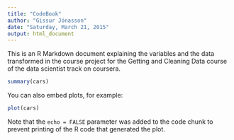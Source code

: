 ```yaml
---
title: "CodeBook"
author: "Gissur Jónasson"
date: "Saturday, March 21, 2015"
output: html_document
---
```


This is an R Markdown document explaining the variables and the data transformed in the course project for the Getting and Cleaning Data course of the data scientist track on coursera. 


```r
summary(cars)
```

You can also embed plots, for example:

```r
plot(cars)
```

Note that the `echo = FALSE` parameter was added to the code chunk to prevent printing of the R code that generated the plot.
